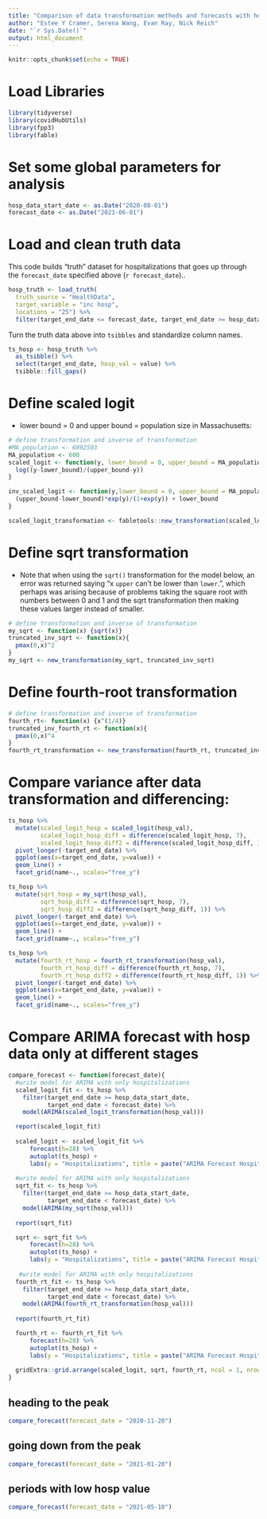 ```yaml
---
title: "Comparison of data transformation methods and forecasts with hospitalization data only"
author: "Estee Y Cramer, Serena Wang, Evan Ray, Nick Reich"
date: "`r Sys.Date()`"
output: html_document
---
```


```r
knitr::opts_chunk$set(echo = TRUE)
```

# Load Libraries
```r
library(tidyverse)
library(covidHubUtils)
library(fpp3)
library(fable)
```

# Set some global parameters for analysis

```r
hosp_data_start_date <- as.Date("2020-08-01")
forecast_date <- as.Date("2021-06-01")
```

# Load and clean truth data 

This code builds "truth" dataset for hospitalizations that goes up through the `forecast_date` specified above (`r forecast_date`)..

```r
hosp_truth <- load_truth(
  truth_source = "HealthData",
  target_variable = "inc hosp",
  locations = "25") %>% 
  filter(target_end_date <= forecast_date, target_end_date >= hosp_data_start_date)
```

Turn the truth data above into `tsibbles` and standardize column names.

```r
ts_hosp <- hosp_truth %>%
  as_tsibble() %>% 
  select(target_end_date, hosp_val = value) %>% 
  tsibble::fill_gaps()
```

# Define scaled logit
- lower bound = 0 and upper bound = population size in Massachusetts:
```r
# define transformation and inverse of transformation
#MA_population <- 6892503
MA_population <- 600
scaled_logit <- function(y, lower_bound = 0, upper_bound = MA_population){
  log((y-lower_bound)/(upper_bound-y))
}

inv_scaled_logit <- function(y,lower_bound = 0, upper_bound = MA_population){
  (upper_bound-lower_bound)*exp(y)/(1+exp(y)) + lower_bound
}

scaled_logit_transformation <- fabletools::new_transformation(scaled_logit, inv_scaled_logit)

```

# Define sqrt transformation
- Note that when using the `sqrt()` transformation for the model below, an error was returned saying "x `upper` can't be lower than `lower`.", which perhaps was arising because of problems taking the square root with numbers between 0 and 1 and the sqrt transformation then making these values larger instead of smaller.
```r
# define transformation and inverse of transformation
my_sqrt <- function(x) {sqrt(x)}
truncated_inv_sqrt <- function(x){
  pmax(0,x)^2
}
my_sqrt <- new_transformation(my_sqrt, truncated_inv_sqrt)
```
# Define fourth-root transformation
```r
# define transformation and inverse of transformation
fourth_rt<- function(x) {x^(1/4)}
truncated_inv_fourth_rt <- function(x){
  pmax(0,x)^4
}
fourth_rt_transformation <- new_transformation(fourth_rt, truncated_inv_fourth_rt)
```

# Compare variance after data transformation and differencing:
```r
ts_hosp %>%
  mutate(scaled_logit_hosp = scaled_logit(hosp_val),
         scaled_logit_hosp_diff = difference(scaled_logit_hosp, 7),
         scaled_logit_hosp_diff2 = difference(scaled_logit_hosp_diff, 1)) %>%
  pivot_longer(-target_end_date) %>%
  ggplot(aes(x=target_end_date, y=value)) +
  geom_line() +
  facet_grid(name~., scales="free_y")

ts_hosp %>%
  mutate(sqrt_hosp = my_sqrt(hosp_val),
         sqrt_hosp_diff = difference(sqrt_hosp, 7),
         sqrt_hosp_diff2 = difference(sqrt_hosp_diff, 1)) %>%
  pivot_longer(-target_end_date) %>%
  ggplot(aes(x=target_end_date, y=value)) +
  geom_line() +
  facet_grid(name~., scales="free_y")

ts_hosp %>%
  mutate(fourth_rt_hosp = fourth_rt_transformation(hosp_val),
         fourth_rt_hosp_diff = difference(fourth_rt_hosp, 7),
         fourth_rt_hosp_diff2 = difference(fourth_rt_hosp_diff, 1)) %>%
  pivot_longer(-target_end_date) %>%
  ggplot(aes(x=target_end_date, y=value)) +
  geom_line() +
  facet_grid(name~., scales="free_y")
```

# Compare ARIMA forecast with hosp data only at different stages 
```r
compare_forecast <- function(forecast_date){
  #write model for ARIMA with only hospitalizations 
  scaled_logit_fit <- ts_hosp %>%
    filter(target_end_date >= hosp_data_start_date, 
           target_end_date < forecast_date) %>%
    model(ARIMA(scaled_logit_transformation(hosp_val))) 

  report(scaled_logit_fit)
  
  scaled_logit <- scaled_logit_fit %>% 
      forecast(h=28) %>%
      autoplot(ts_hosp) +
      labs(y = "Hospitalizations", title = paste("ARIMA Forecast Hospitalizations made with scaled logit data prior to ", forecast_date))
  
  #write model for ARIMA with only hospitalizations 
  sqrt_fit <- ts_hosp %>%
    filter(target_end_date >= hosp_data_start_date, 
           target_end_date < forecast_date) %>%
    model(ARIMA(my_sqrt(hosp_val))) 
  
  report(sqrt_fit)

  sqrt <- sqrt_fit %>% 
      forecast(h=28) %>%
      autoplot(ts_hosp) +
      labs(y = "Hospitalizations", title = paste("ARIMA Forecast Hospitalizations made with sqrt data prior to ", forecast_date))
  
   #write model for ARIMA with only hospitalizations 
  fourth_rt_fit <- ts_hosp %>%
    filter(target_end_date >= hosp_data_start_date, 
           target_end_date < forecast_date) %>%
    model(ARIMA(fourth_rt_transformation(hosp_val))) 
  
  report(fourth_rt_fit)

  fourth_rt <- fourth_rt_fit %>% 
      forecast(h=28) %>%
      autoplot(ts_hosp) +
      labs(y = "Hospitalizations", title = paste("ARIMA Forecast Hospitalizations made with fourth root data prior to ", forecast_date))
  
  gridExtra::grid.arrange(scaled_logit, sqrt, fourth_rt, ncol = 1, nrow = 3)
}
```

## heading to the peak
```r
compare_forecast(forecast_date = "2020-11-20")
```

## going down from the peak
```r
compare_forecast(forecast_date = "2021-01-20")
```

## periods with low hosp value
```r
compare_forecast(forecast_date = "2021-05-10")
```